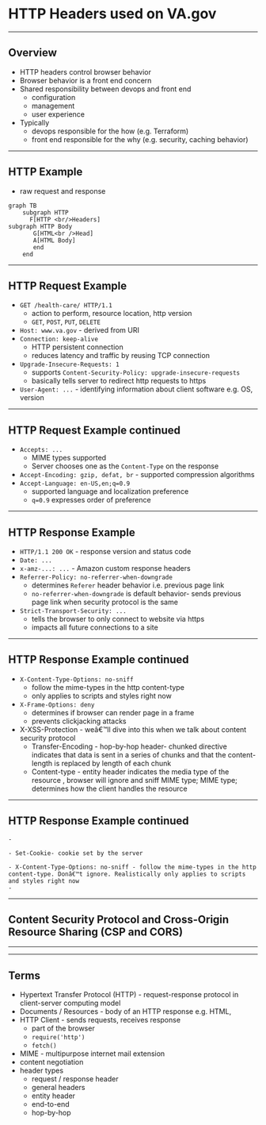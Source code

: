 # HTTP Headers used on VA.gov


---
## Overview

- HTTP headers control browser behavior
- Browser behavior is a front end concern
- Shared responsibility between devops and front end
  - configuration
  - management
  - user experience
- Typically
  - devops responsible for the how (e.g. Terraform)
  - front end responsible for the why (e.g. security, caching behavior)
---
## HTTP Example
- raw request and response
```mermaidjs
graph TB
    subgraph HTTP
      F[HTTP <br/>Headers]
subgraph HTTP Body
       G[HTML<br />Head]
       A[HTML Body]
       end
    end
```

---
## HTTP Request Example
- `GET /health-care/ HTTP/1.1`
  - action to perform, resource location, http version
  - `GET`, `POST`, `PUT`, `DELETE`
- `Host: www.va.gov` - derived from URI
- `Connection: keep-alive`
  - HTTP persistent connection
  - reduces latency and traffic by reusing TCP connection
- `Upgrade-Insecure-Requests: 1`
  - supports `Content-Security-Policy: upgrade-insecure-requests`
  - basically tells server to redirect http requests to https
- `User-Agent: ...` - identifying information about client software e.g. OS, version
---
## HTTP Request Example continued

- `Accepts: ...`
  - MIME types supported
  - Server chooses one as the `Content-Type` on the response
- `Accept-Encoding: gzip, defat, br` - supported compression algorithms
- `Accept-Language: en-US,en;q=0.9`
  - supported language and localization preference
  - `q=0.9` expresses order of preference
---
## HTTP Response Example
- `HTTP/1.1 200 OK` - response version and status code
- `Date: ...`
- `x-amz-...: ...` -  Amazon custom response headers
- `Referrer-Policy: no-referrer-when-downgrade`
  - determines `Referer` header behavior i.e. previous page link
  - `no-referrer-when-downgrade` is default behavior- sends previous page link when security protocol is the same
- `Strict-Transport-Security: ...`
  - tells the browser to only connect to website via https
  - impacts all future connections to a site
---
## HTTP Response Example continued
- `X-Content-Type-Options: no-sniff`
  - follow the mime-types in the http content-type
  - only applies to scripts and styles right now
-  `X-Frame-Options: deny`
   - determines if browser can render page in a frame
   - prevents clickjacking attacks
- X-XSS-Protection - weâ€™ll dive into this when we talk about content security protocol
	- Transfer-Encoding - hop-by-hop header- chunked directive indicates that data is sent in a series of chunks and that the content-length is replaced by length of each chunk
	- Content-type - entity header indicates the media type of the resource , browser will ignore and sniff MIME type; MIME type; determines how the client handles the resource
---
## HTTP Response Example continued

	-

	- Set-Cookie- cookie set by the server

	- X-Content-Type-Options: no-sniff - follow the mime-types in the http content-type. Donâ€™t ignore. Realistically only applies to scripts and styles right now
	-

---
## Content Security Protocol and Cross-Origin Resource Sharing (CSP and CORS)

---





---
## Terms
- Hypertext Transfer Protocol (HTTP) - request-response protocol in client-server computing model
- Documents / Resources - body of an HTTP response e.g. HTML,
- HTTP Client - sends requests, receives response
  - part of the browser
  - `require('http')`
  - `fetch()`
- MIME - multipurpose internet mail extension
- content negotiation
- header types
  - request / response header
  - general headers
  - entity header
  - end-to-end
  - hop-by-hop